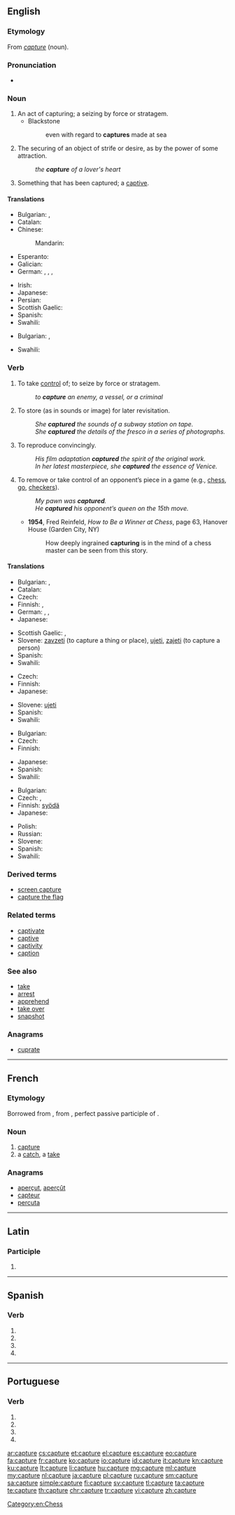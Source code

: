 {{also|capturé}}
==English==
{{wikipedia|dab=capture}}

===Etymology===
From {{etyl|frm|en}} ''[[#French|capture]]'' (noun).

===Pronunciation===
* {{audio|en-us-capture.ogg|Audio (US)}}

===Noun===
{{en-noun}}

# An act of capturing; a seizing by force or stratagem.
#* Blackstone
#*: even with regard to '''captures''' made at sea
# The securing of an object of strife or desire, as by the power of some attraction.
#: ''the '''capture''' of a lover's heart''
# Something that has been captured; a [[captive]].

====Translations====
{{trans-top|act of capturing}}
* Bulgarian: {{t-|bg|пленяване|n}},  {{t+|bg|хващане|n}}
* Catalan: {{t-|ca|captura|f}}
* Chinese:
*: Mandarin: {{t|cmn|捕获|tr=BuHuo|sc=Hani}}
* Esperanto: {{t-|eo|kapto}}
* Galician: {{t-|gl|captura}} {{m}}
* German: {{t+|de|Fang|m}}, {{t+|de|Festnahme|f}}, {{t+|de|Gefangennahme|f}}, {{t-|de|Erfassung|f}}
{{trans-mid}}
* Irish: {{t-|ga|gabháil|m}}
* Japanese: {{t-|ja|捕獲|tr=hokaku|sc=Jpan}}
* Persian: {{t+|fa|بازگیری|tr=bāzgiri}}
* Scottish Gaelic: {{t-|gd|glacadh|m}}
* Spanish: {{t+|es|captura|f}}
* Swahili: {{t+|sw|nasa}}
{{trans-bottom}}

{{trans-top|something that has been captured}}
* Bulgarian: {{t+|bg|пленник|m}},  {{t+|bg|плячка|f}}
{{trans-mid}}
* Swahili: {{t+|sw|nasa}}
{{trans-bottom}}

===Verb===
{{en-verb|captures|capturing|captured}}

# To take [[control]] of; to seize by force or stratagem.
#: ''to '''capture''' an enemy, a vessel, or a criminal''
# To store (as in sounds or image) for later revisitation.
#: ''She '''captured''' the sounds of a subway station on tape.''
#: ''She '''captured''' the details of the fresco in a series of photographs.''
# To reproduce convincingly.
#: ''His film adaptation '''captured''' the spirit of the original work.''
#: ''In her latest masterpiece, she '''captured''' the essence of Venice.''
# To remove or take control of an opponent’s piece in a game (e.g., [[chess]], [[go]], [[checkers]]).
#: ''My pawn was '''captured'''.''
#: ''He '''captured''' his opponent’s queen on the 15th move.''
#* '''1954''', Fred Reinfeld, ''How to Be a Winner at Chess'', page 63, Hanover House (Garden City, NY)
#*: How deeply ingrained '''capturing''' is in the mind of a chess master can be seen from this story.

====Translations====
{{trans-top|take control of}}
* Bulgarian: {{t+|bg|хващам}},  {{t+|bg|пленявам}}
* Catalan: {{t+|ca|capturar}}
* Czech: {{t-|cs|zajmout}}
* Finnish: {{t+|fi|kaapata}}, {{t+|fi|napata}}
* German: {{t+|de|fangen}}, {{t+|de|einfangen}}, {{t+|de|gefangen nehmen}}
* Japanese: {{t-|ja|捕獲|alt=捕獲する|tr=hokaku suru|sc=Jpan}}
{{trans-mid}}
* Scottish Gaelic: {{t-|gd|glac}}, {{t-|gd|beò-ghlac}}
* Slovene: [[zavzeti]] (to capture a thing or place), [[ujeti]], [[zajeti]] (to capture a person)
* Spanish: {{t+|es|capturar}}
* Swahili: {{t+|sw|nasa}}
{{trans-bottom}}

{{trans-top|store}}
* Czech: {{t-|cs|zachytit}}
* Finnish: {{t+|fi|tallentaa}}
* Japanese: {{t+|ja|記録|alt=記録する|tr=kiroku suru|sc=Jpan}}
{{trans-mid}}
* Slovene: [[ujeti]]
* Spanish: {{t+|es|capturar}}
* Swahili: {{t+|sw|nasa}}
{{trans-bottom}}

{{trans-top|reproduce convincingly}}
* Bulgarian: {{t+|bg|улавям}}
* Czech: {{t-|cs|zachytit}}
* Finnish: {{t+|fi|vangita}}
{{trans-mid}}
* Japanese: {{t-|ja|捉える|tr=toraeru|sc=Jpan}}
* Spanish: {{t+|es|capturar}}
* Swahili: {{t+|sw|nasa}}
{{trans-bottom}}

{{trans-top|remove or take control of opponent’s piece}}
* Bulgarian: {{t+|bg|взимам}}
* Czech: {{t+|cs|vzít}}, {{t-|cs|zajmout}}
* Finnish: [[syödä]] {{qualifier|Chess}}
* Japanese: {{t+|ja|とる|tr=toru|sc=Jpan}}
{{trans-mid}}
* Polish: {{t+|pl|zbić}}
* Russian: {{t+|ru|взятие|n|tr=vzjátije}}
* Slovene: {{t+|sl|vzeti}}
* Spanish: {{t+|es|capturar}}
* Swahili: {{t+|sw|nasa}}
{{trans-bottom}}

===Derived terms===
* [[screen capture]]
* [[capture the flag]]

===Related terms===
* [[captivate]]
* [[captive]]
* [[captivity]]
* [[caption]]

===See also===
* [[take]]
* [[arrest]]
* [[apprehend]]
* [[take over]]
* [[snapshot]]

===Anagrams===
* [[cuprate#English|cuprate]]

[[Category:en:Chess]]

----

==French==

===Etymology===
Borrowed from {{etyl|la|fr}} {{term/t|la|captūra||catching, capture}}, from {{term|captus|||lang=la}}, perfect passive participle of {{term/t|la|capiō||capture, seize, take}}.

===Noun===
{{fr-noun|f}}

# [[capture#English|capture]]
# a [[catch]], a [[take]]

===Anagrams===
* [[aperçut#French|aperçut]], [[aperçût#French|aperçût]]
* [[capteur#French|capteur]]
* [[percuta#French|percuta]]

----

==Latin==

===Participle===
{{la-part-form|captūre}}

# {{inflection of|captūrus||voc|m|s|lang=la}}

----

==Spanish==

===Verb===
{{es-verb-form|capturar}}

# {{es-verb form of|ending=ar|mood=imperative|pers=2|formal=yes|number=singular|capturar}}
# {{es-verb form of|ending=ar|mood=subjunctive|tense=present|pers=1|number=singular|capturar}}
# {{es-verb form of|ending=ar|mood=subjunctive|tense=present|pers=2|formal=yes|number=singular|capturar}}
# {{es-verb form of|ending=ar|mood=subjunctive|tense=present|pers=3|number=singular|capturar}}

----
==Portuguese==

===Verb===
{{head|pt|verb form}}
# {{conjugation of|capturar||1|s|present|subjunctive|lang=pt}}
# {{conjugation of|capturar||3|s|present|subjunctive|lang=pt}}
# {{conjugation of|capturar||1|s|imperative|lang=pt}}
# {{conjugation of|capturar||3|s|imperative|lang=pt}}
{{rfc-auto}}

[[ar:capture]]
[[cs:capture]]
[[et:capture]]
[[el:capture]]
[[es:capture]]
[[eo:capture]]
[[fa:capture]]
[[fr:capture]]
[[ko:capture]]
[[io:capture]]
[[id:capture]]
[[it:capture]]
[[kn:capture]]
[[ku:capture]]
[[lt:capture]]
[[li:capture]]
[[hu:capture]]
[[mg:capture]]
[[ml:capture]]
[[my:capture]]
[[nl:capture]]
[[ja:capture]]
[[pl:capture]]
[[ru:capture]]
[[sm:capture]]
[[sa:capture]]
[[simple:capture]]
[[fi:capture]]
[[sv:capture]]
[[tl:capture]]
[[ta:capture]]
[[te:capture]]
[[th:capture]]
[[chr:capture]]
[[tr:capture]]
[[vi:capture]]
[[zh:capture]]